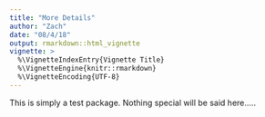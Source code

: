 ```yaml
---
title: "More Details"
author: "Zach"
date: "08/4/18"
output: rmarkdown::html_vignette
vignette: >
  %\VignetteIndexEntry{Vignette Title}
  %\VignetteEngine{knitr::rmarkdown}
  %\VignetteEncoding{UTF-8}
---
```


This is simply a test package. Nothing special will be said here.....
